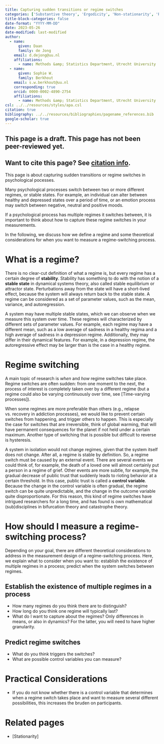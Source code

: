 ```yaml
---
title: Capturing sudden transitions or regime switches
categories: ['Substantive theory', 'Ergodicity', 'Non-stationarity', 'Regime-switching']
title-block-categories: false
date-format: "YYYY-MM-DD"
date: 2023-05-26
date-modified: last-modified
author:
  - name:
      given: Daan
      family: de Jong
    email: d.dejong@uu.nl
    affiliations:
      - name: Methods &amp; Statistics Department, Utrecht University
  - name:
      given: Sophie W.
      family: Berkhout
    email: s.w.berkhout@uu.nl
    corresponding: true
    orcid: 0000-0002-4890-2754
    affiliations:
      - name: Methods &amp; Statistics Department, Utrecht University
csl: ../../resources/styles/apa.csl
citation: true
bibliography: ../../resources/bibliographies/pagename_references.bib
google-scholar: true
---
```


::: callout-caution

## This page is a draft. This page has not been peer-reviewed yet. 

:::

::: {.callout-note}
## Want to cite this page? See [citation info](regime-switching-processes.html#citation).
:::

This page is about capturing sudden transitions or regime switches in psychological pocesses.

Many psychological processes switch between two or more different regimes, or stable states. For example, an individual can alter between healthy and depressed states over a period of time, or an emotion process may switch between negative, neutral and positive moods.

If a psychological process has multiple regimes it switches between, it is important to think about how to capture these regime switches in your measurements.

In the following, we discuss how we define a regime and some theoretical considerations for when you want to measure a regime-switching process.

# What is a regime?

There is no clear-cut definition of what a regime is, but every regime has a certain degree of **stability**. Stability has something to do with the notion of a **stable state** in dynamical systems theory, also called stable equilibrium or attractor state. Perturbations away from the state will have a short-lived effect, because the system will always return back to the stable state. A regime can be considered as a set of parameter values, such as the mean, variance, and autoregression.

A system may have multiple stable states, which we can observe when we measure this system over time. These regimes will characterized by different sets of parameter values. For example, each regime may have a different mean, such as a low average of sadness in a healthy regima and a high average of sadness in a depression regime. Additionally, they may differ in their dynamical features. For example, in a depression regime, the autoregressive effect may be larger than is the case in a healthy regime.

# Regime switching

A main topic of research is *when* and *how* regime switches take place. Regime switches are often sudden: from one moment to the next, the process of interest is completely taken over by a different regime (but a regime could also be varying continuously over time, see [Time-varying processes]).

When some regimes are more preferable than others (e.g., relapse vs. recovery in addiction processes), we would like to prevent certain switches from happening, and trigger others to happen. This is especially the case for switches that are irreversible, think of global warming, that will have permanent consequences for the planet if not held under a certain maximum. Another type of switching that is possible but difficult to reverse is hysteresis. 

A system in isolation would not change regimes, given that the system itself does not change. After all, a regime is stable by definition. So, a regime switch must be caused by an external event. There are several events we could think of, for example, the death of a loved one will almost certainly put a person in a regime of grief. Other events are more subtle, for example, the gradual decrease of public trust that suddenly leads to rioting behavior at a certain threshold. In this case, public trust is called a **control variable**. Because the change in the control variable is often gradual, the regime switch can be quite unpredictable, and the change in the outcome variable quite disproportionate. For this reason, this kind of regime switches have intrigued researchers for a long time, and has found is own mathematical (sub)disciplines in bifurcation theory and catastrophe theory.

# How should I measure a regime-switching process?

Depending on your goal, there are different theoretical considerations to address in the measurement design of a regime-switching process. Here, we explain what to consider when you want to: establish the existence of multiple regimes in a process; predict when the system switches between regimes.

## Establish the existence of multiple regimes in a process
  
- How many regimes do you think there are to distinguish?
- How long do you think one regime will typically last?
- What do I want to capture about the regimes? Only differences in means, or also in dynamics? For the latter, you will need to have higher granularity.

## Predict regime switches
- What do you think triggers the switches? 
- What are possible control variables you can measure?

# Practical Considerations

- If you do not know whether there is a control variable that determines when a regime switch takes place and want to measure several different possibilities, this increases the bruden on participants.

# Related pages

- [Stationarity]











